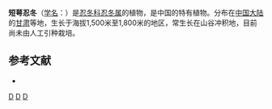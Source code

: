 {{Speciesbox 
| genus = Lonicera
| species = brevisepala
| authority = Hsu et H. J. Wang
}}

'''短萼忍冬'''（[[学名|学名]]：{{lang|la|''Lonicera brevisepala''}}）是[[忍冬科|忍冬科]][[忍冬属|忍冬属]]的植物，是中国的特有植物。分布在[[中国大陆|中国大陆]]的[[甘肃|甘肃]]等地，生长于海拔1,500米至1,800米的地区，常生长在山谷冲积地，目前尚未由人工引种栽培。

== 参考文献 ==
<div class="references-small">
* {{cite web| url =http://www.bioinfo.cn/db05/KmzwSpecies.php?action=view&id=3487| title =短萼忍冬| work =《中国高等植物数据库全库》| publisher =中国科学院微生物研究所| author =昆明植物研究所| accessdate =2009-02-24| deadurl =yes| archiveurl =https://web.archive.org/web/20160305030514/http://www.bioinfo.cn/db05/KmzwSpecies.php?action=view&id=3487| archivedate =2016-03-05}}
</div>
{{Taxonbar|from=Q15226543}}

[[Category:忍冬属|D]]
[[Category:中國特有植物|D]]
[[Category:甘肃植物|D]]